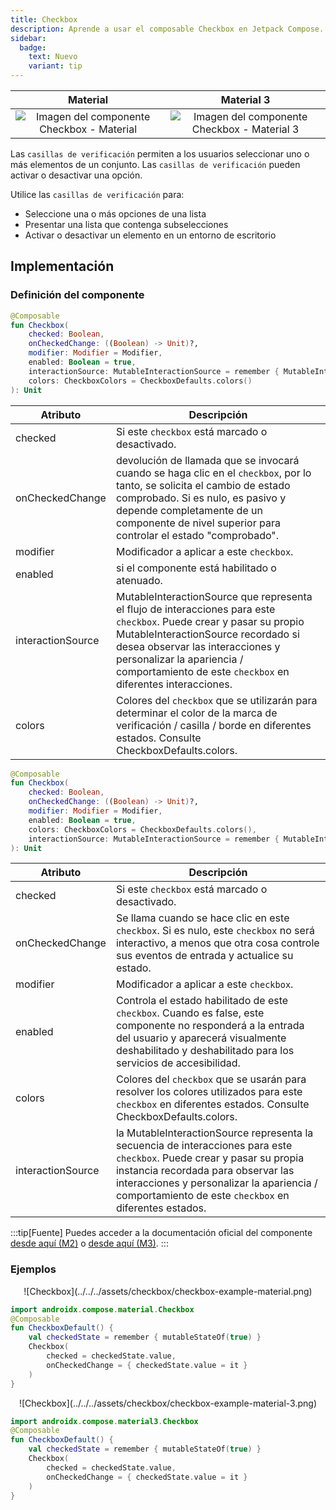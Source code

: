 ```yaml
---
title: Checkbox
description: Aprende a usar el composable Checkbox en Jetpack Compose.
sidebar:
  badge:
    text: Nuevo
    variant: tip
---
```



| Material| Material 3|
| :----------------: | :------: |
| ![Imagen del componente Checkbox - Material](../../../assets/checkbox/checkbox-header-material.png)              | ![Imagen del componente Checkbox - Material 3](../../../assets/checkbox/checkbox-header-material-3.png) |

Las `casillas de verificación` permiten a los usuarios seleccionar uno o más elementos de un conjunto. Las `casillas de verificación` pueden activar o desactivar una opción.

Utilice las `casillas de verificación` para:

- Seleccione una o más opciones de una lista
- Presentar una lista que contenga subselecciones
- Activar o desactivar un elemento en un entorno de escritorio

## Implementación

### Definición del componente

<Tabs>
<TabItem label="Material">

```kotlin frame="terminal"
@Composable
fun Checkbox(
    checked: Boolean,
    onCheckedChange: ((Boolean) -> Unit)?,
    modifier: Modifier = Modifier,
    enabled: Boolean = true,
    interactionSource: MutableInteractionSource = remember { MutableInteractionSource() },
    colors: CheckboxColors = CheckboxDefaults.colors()
): Unit
```
Atributo | Descripción
------ | -----------
checked | Si este `checkbox` está marcado o desactivado.
onCheckedChange | devolución de llamada que se invocará cuando se haga clic en el `checkbox`, por lo tanto, se solicita el cambio de estado comprobado. Si es nulo, es pasivo y depende completamente de un componente de nivel superior para controlar el estado "comprobado".
modifier | Modificador a aplicar a este `checkbox`.
enabled | si el componente está habilitado o atenuado.
interactionSource | MutableInteractionSource que representa el flujo de interacciones para este `checkbox`. Puede crear y pasar su propio MutableInteractionSource recordado si desea observar las interacciones y personalizar la apariencia / comportamiento de este `checkbox` en diferentes interacciones.
colors | Colores del `checkbox` que se utilizarán para determinar el color de la marca de verificación / casilla / borde en diferentes estados. Consulte CheckboxDefaults.colors.

</TabItem>

<TabItem label="Material 3">

```kotlin frame="terminal"
@Composable
fun Checkbox(
    checked: Boolean,
    onCheckedChange: ((Boolean) -> Unit)?,
    modifier: Modifier = Modifier,
    enabled: Boolean = true,
    colors: CheckboxColors = CheckboxDefaults.colors(),
    interactionSource: MutableInteractionSource = remember { MutableInteractionSource() }
): Unit
```
Atributo | Descripción
------ | -----------
checked | Si este `checkbox` está marcado o desactivado.
onCheckedChange | Se llama cuando se hace clic en este `checkbox`. Si es nulo, este `checkbox` no será interactivo, a menos que otra cosa controle sus eventos de entrada y actualice su estado.
modifier | Modificador a aplicar a este `checkbox`.
enabled | Controla el estado habilitado de este `checkbox`. Cuando es false, este componente no responderá a la entrada del usuario y aparecerá visualmente deshabilitado y deshabilitado para los servicios de accesibilidad.
colors | Colores del `checkbox` que se usarán para resolver los colores utilizados para este `checkbox` en diferentes estados. Consulte CheckboxDefaults.colors.
interactionSource | la MutableInteractionSource representa la secuencia de interacciones para este `checkbox`. Puede crear y pasar su propia instancia recordada para observar las interacciones y personalizar la apariencia / comportamiento de este `checkbox` en diferentes estados.

</TabItem>
</Tabs>

:::tip[Fuente]
Puedes acceder a la documentación oficial del componente
[desde aquí (M2)](https://developer.android.com/reference/kotlin/androidx/compose/material/package-summary#Checkbox(kotlin.Boolean,kotlin.Function1,androidx.compose.ui.Modifier,kotlin.Boolean,androidx.compose.foundation.interaction.MutableInteractionSource,androidx.compose.material.CheckboxColors))
o [desde aquí (M3)](https://developer.android.com/reference/kotlin/androidx/compose/material3/package-summary#Checkbox(kotlin.Boolean,kotlin.Function1,androidx.compose.ui.Modifier,kotlin.Boolean,androidx.compose.material3.CheckboxColors,androidx.compose.foundation.interaction.MutableInteractionSource)).
:::

### Ejemplos

<Tabs>
<TabItem label="Material">

<center>![Checkbox](../../../assets/checkbox/checkbox-example-material.png)</center>

```kotlin "androidx.compose.material.Checkbox" title="CheckboxM2Default" frame="terminal"
import androidx.compose.material.Checkbox
@Composable
fun CheckboxDefault() {
    val checkedState = remember { mutableStateOf(true) }
    Checkbox(
        checked = checkedState.value,
        onCheckedChange = { checkedState.value = it }
    )
}
```
</TabItem>

<TabItem label="Material 3">

<center>![Checkbox](../../../assets/checkbox/checkbox-example-material-3.png)</center>

```kotlin "androidx.compose.material3.Checkbox" title="CheckboxM3Default" frame="terminal"
import androidx.compose.material3.Checkbox
@Composable
fun CheckboxDefault() {
    val checkedState = remember { mutableStateOf(true) }
    Checkbox(
        checked = checkedState.value,
        onCheckedChange = { checkedState.value = it }
    )
}
```

</TabItem>
</Tabs>
